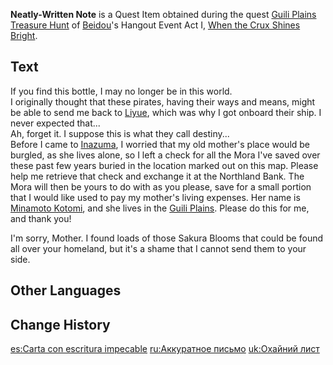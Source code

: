 {{Item Infobox
|id           = 101616
|image        = Book Letter.png
|type         = Quest Items
|description  = The paper of this letter is slightly brittle and its ink is also a little smudged. It seems that both it and its owner have borne the assault of the waves. Unfortunately, while they encountered the same tribulations, they did not share the same fate.
|source1      = [[When the Crux Shines Bright]]
}}
'''Neatly-Written Note''' is a Quest Item obtained during the quest [[Guili Plains Treasure Hunt]] of [[Beidou]]'s Hangout Event Act I, [[When the Crux Shines Bright]].

==Text==
If you find this bottle, I may no longer be in this world.<br />
I originally thought that these pirates, having their ways and means, might be able to send me back to [[Liyue]], which was why I got onboard their ship. I never expected that...<br />
Ah, forget it. I suppose this is what they call destiny...<br />
Before I came to [[Inazuma]], I worried that my old mother's place would be burgled, as she lives alone, so I left a check for all the Mora I've saved over these past few years buried in the location marked out on this map. Please help me retrieve that check and exchange it at the Northland Bank. The Mora will then be yours to do with as you please, save for a small portion that I would like used to pay my mother's living expenses. Her name is [[Minamoto Kotomi]], and she lives in the [[Guili Plains]]. Please do this for me, and thank you!

I'm sorry, Mother. I found loads of those Sakura Blooms that could be found all over your homeland, but it's a shame that I cannot send them to your side.

==Other Languages==
{{Other Languages
|default_hidden = 1
|en      = Neatly-Written Note
|zhs     = 字迹工整的信
|zhs_rm  = Zìjì Gōngzhěng de Xìn
|zht     = 字跡工整的信
|zht_rm  = Zìjì Gōngzhěng de Xìn
|ja      = きちんと書かれた手紙
|ja_rm   = Kichin to Kakareta Tegami
|ko      = 깔끔한 글씨의 편지
|ko_rm   = Kkalkkeumhan Geulssi-ui Pyeonji
|es      = Carta con escritura impecable
|fr      = Note écrite avec soin
|ru      = Аккуратное письмо
|th      = จดหมายที่เขียนอย่างเรียบร้อย
|th_rm   = 
|vi      = Thư Tay Nắn Nót
|de      = Schön geschriebene Notiz
|id      = Catatan yang Ditulis Rapi
|pt      = Anotação Bem Escrita
|tr      = Özenle Yazılmış Not
|it      = Appunti scritti con cura
}}

==Change History==
{{Change History|2.3}}

[[es:Carta con escritura impecable]]
[[ru:Аккуратное письмо]]
[[uk:Охайний лист]]